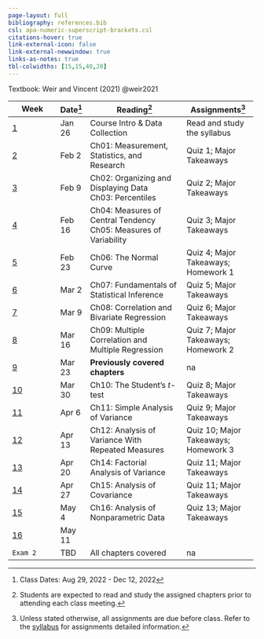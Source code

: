 ```yaml
---
page-layout: full
bibliography: references.bib
csl: apa-numeric-superscript-brackets.csl
citations-hover: true
link-external-icon: false
link-external-newwindow: true
links-as-notes: true
tbl-colwidths: [15,15,40,20]
---
```


Textbook: Weir and Vincent (2021) @weir2021

+---------------------------+----------+-----------------------------------------------------+--------------------------------------+
| Week                      | Date[^1] | Reading[^2]                                         | Assignments[^3]                      |
+===========================+==========+=====================================================+======================================+
| [1](/weeks/week-1.html)   | Jan 26   | Course Intro & Data Collection                      | Read and study the syllabus          |
+---------------------------+----------+-----------------------------------------------------+--------------------------------------+
| [2](/weeks/week-2.html)   | Feb 2    | Ch01: Measurement, Statistics, and Research         | Quiz 1; Major Takeaways              |
+---------------------------+----------+-----------------------------------------------------+--------------------------------------+
| [3](/weeks/week-3.html)   | Feb 9    | Ch02: Organizing and Displaying Data\               | Quiz 2; Major Takeaways              |
|                           |          | Ch03: Percentiles                                   |                                      |
+---------------------------+----------+-----------------------------------------------------+--------------------------------------+
| [4](/weeks/week-4.html)   | Feb 16   | Ch04: Measures of Central Tendency\                 | Quiz 3; Major Takeaways              |
|                           |          | Ch05: Measures of Variability                       |                                      |
+---------------------------+----------+-----------------------------------------------------+--------------------------------------+
| [5](/weeks/week-5.html)   | Feb 23   | Ch06: The Normal Curve\                             | Quiz 4; Major Takeaways; Homework 1  |
+---------------------------+----------+-----------------------------------------------------+--------------------------------------+
| [6](/weeks/week-6.html)   | Mar 2    | Ch07: Fundamentals of Statistical Inference         | Quiz 5; Major Takeaways              |
+---------------------------+----------+-----------------------------------------------------+--------------------------------------+
| [7](/weeks/week-7.html)   | Mar 9    | Ch08: Correlation and Bivariate Regression          | Quiz 6; Major Takeaways              |
+---------------------------+----------+-----------------------------------------------------+--------------------------------------+
| [8](/weeks/week-8.html)   | Mar 16   | Ch09: Multiple Correlation and Multiple Regression\ | Quiz 7; Major Takeaways; Homework 2  |
+---------------------------+----------+-----------------------------------------------------+--------------------------------------+
| [9](/weeks/week-9.html)   | Mar 23   | **Previously covered chapters**                     | na                                   |
+---------------------------+----------+-----------------------------------------------------+--------------------------------------+
| [10](/weeks/week-10.html) | Mar 30   | Ch10: The Student's *t*-test\                       | Quiz 8; Major Takeaways              |
+---------------------------+----------+-----------------------------------------------------+--------------------------------------+
| [11](/weeks/week-11.html) | Apr 6    | Ch11: Simple Analysis of Variance\                  | Quiz 9; Major Takeaways              |
+---------------------------+----------+-----------------------------------------------------+--------------------------------------+
| [12](/weeks/week-12.html) | Apr 13   | Ch12: Analysis of Variance With Repeated Measures\  | Quiz 10; Major Takeaways; Homework 3 |
+---------------------------+----------+-----------------------------------------------------+--------------------------------------+
| [13](/weeks/week-13.html) | Apr 20   | Ch14: Factorial Analysis of Variance\               | Quiz 11; Major Takeaways             |
+---------------------------+----------+-----------------------------------------------------+--------------------------------------+
| [14](/weeks/week-14.html) | Apr 27   | Ch15: Analysis of Covariance\                       | Quiz 11; Major Takeaways             |
+---------------------------+----------+-----------------------------------------------------+--------------------------------------+
| [15](/weeks/week-15.html) | May 4    | Ch16: Analysis of Nonparametric Data\               | Quiz 13; Major Takeaways             |
+---------------------------+----------+-----------------------------------------------------+--------------------------------------+
| [16](/weeks/week-16.html) | May 11   |                                                     |                                      |
+---------------------------+----------+-----------------------------------------------------+--------------------------------------+
| `Exam 2`                  | TBD      | All chapters covered                                | na                                   |
+---------------------------+----------+-----------------------------------------------------+--------------------------------------+

[^1]: Class Dates: Aug 29, 2022 - Dec 12, 2022

[^2]: Students are expected to read and study the assigned chapters prior to attending each class meeting.

[^3]: Unless stated otherwise, all assignments are due before class. Refer to the [syllabus](syllabus.qmd) for assignments detailed information.
